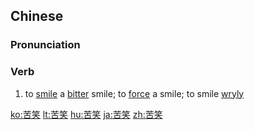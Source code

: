 ==Chinese==
{{zh-forms}}

===Pronunciation===
{{zh-pron
|m=kǔxiào
|c=fu2 siu3
|mn=khó͘-chhiò
|cat=v
}}

===Verb===
{{zh-verb}}

# to [[smile]] a [[bitter]] smile; to [[force]] a smile; to smile [[wryly]]

[[ko:苦笑]]
[[lt:苦笑]]
[[hu:苦笑]]
[[ja:苦笑]]
[[zh:苦笑]]